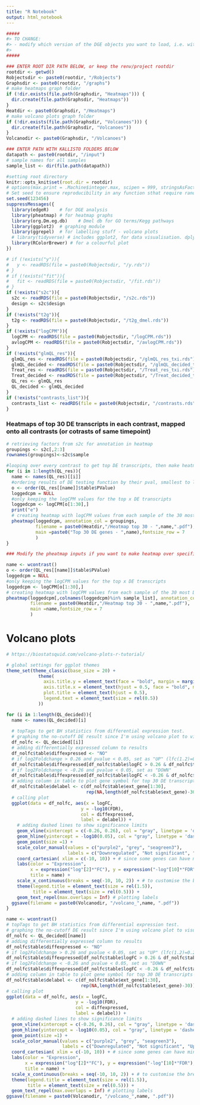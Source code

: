 ```yaml
---
title: "R Notebook"
output: html_notebook
---
```



```r
#####
#> TO CHANGE:
#> - modify which version of the DGE objects you want to load, i.e. with cut-off (Treat_xxx) or not (glmQL_xxx). Currently loading both and assigning glmQL_ as the ones in use
#>
#####

### ENTER ROOT DIR PATH BELOW, or keep the renv/project rootdir
rootdir <- getwd()
Robjectsdir <- paste0(rootdir, "/Robjects")
Graphsdir <- paste0(rootdir, "/graphs")
# make heatmaps graph folder
if (!dir.exists(file.path(Graphsdir, "Heatmaps"))) {
  dir.create(file.path(Graphsdir, "Heatmaps"))
}
Heatdir <- paste0(Graphsdir, "/Heatmaps")
# make volcano plots graph folder
if (!dir.exists(file.path(Graphsdir, "Volcanoes"))) {
  dir.create(file.path(Graphsdir, "Volcanoes"))
}
Volcanodir <- paste0(Graphsdir, "/Volcanoes")

### ENTER PATH WITH KALLISTO FOLDERS BELOW
datapath <- paste0(rootdir, "/input")
# sample names for all samples
sample_list <- dir(file.path(datapath))

#setting root directory
knitr::opts_knit$set(root.dir = rootdir)
# options(max.print = .Machine$integer.max, scipen = 999, stringsAsFactors = F, dplyr.summarise.inform = F) # avoid truncated output in R console and scientific notation
# Set seed to ensure reproducibility in any function sthat require randomness
set.seed(123456)
suppressMessages({
  library(edgeR)    # for DGE analysis
  library(pheatmap) # for heatmap graphs
  library(org.Dm.eg.db)    # Dmel db for GO terms/Kegg pathways
  library(ggplot2)  # graphing module
  library(ggrepel)  # for labelling stuff - volcano plots
  # library(tidyverse) # includes ggplot2, for data visualisation. dplyr, for data manipulation.
  library(RColorBrewer) # for a colourful plot
})
```

```r
# if (!exists("y")){
#   y <- readRDS(file = paste0(Robjectsdir, "/y.rds"))
# }
# if (!exists("fit")){
#   fit <- readRDS(file = paste0(Robjectsdir, "/fit.rds"))
# }
if (!exists("s2c")){
  s2c <- readRDS(file = paste0(Robjectsdir, "/s2c.rds"))
  design <- s2c$design
}
if (!exists("t2g")){
  t2g <- readRDS(file = paste0(Robjectsdir, "/t2g_dmel.rds"))
}
if (!exists("logCPM")){
  logCPM <- readRDS(file = paste0(Robjectsdir, "/logCPM.rds"))
  avlogCPM <- readRDS(file = paste0(Robjectsdir, "/avlogCPM.rds"))
}
if (!exists("glmQL_res")){
  glmQL_res <- readRDS(file = paste0(Robjectsdir, "/glmQL_res_txi.rds"))
  glmQL_decided <- readRDS(file = paste0(Robjectsdir, "/glmQL_decided_txi.rds"))
  Treat_res <- readRDS(file = paste0(Robjectsdir, "/Treat_res_txi.rds"))
  Treat_decided <- readRDS(file = paste0(Robjectsdir, "/Treat_decided_txi.rds"))
  QL_res <- glmQL_res
  QL_decided <- glmQL_decided
}
if (!exists("contrasts_list")){
  contrasts_list <- readRDS(file = paste0(Robjectsdir, "/contrasts.rds"))
}


```

### Heatmaps of top 30 DE transcripts in each contrast, mapped onto all contrasts (or cotrasts of same timepoint)

```r
# retrieving factors from s2c for annotation in heatmap
groupings <- s2c[,2:3]
rownames(groupings)<-s2c$sample

#looping over every contrast to get top DE transcripts, then make heatmap ocer every sample
for (i in 1:length(QL_res)){
  name <- names(QL_res)[[i]]
  #ordering results of DE testing function by their pval, smallest to largest
  o <- order(QL_res[[name]]$table$PValue)
  loggedcpm = NULL
  #only keeping the logCPM values for the top x DE transcripts
  loggedcpm <- logCPM[o[1:30],]
  print("e")
  # creating heatmap with logCPM values from each sample of the 30 most DE transcripts
  pheatmap(loggedcpm, annotation_col = groupings,
           filename = paste0(Heatdir,"/Heatmap top 30 - ",name,".pdf"),
           main =paste0("Top 30 DE genes - ",name),fontsize_row = 7
           )
}

```

```r
### Modify the pheatmap inputs if you want to make heatmap over specific group of samples

name <- wcontrast()
o <- order(QL_res[[name]]$table$PValue)
loggedcpm = NULL
#only keeping the logCPM values for the top x DE transcripts
loggedcpm <- logCPM[o[1:30],]
# creating heatmap with logCPM values from each sample of the 30 most DE transcripts
pheatmap(loggedcpm[,colnames(loggedcpm)%in% sample_list], annotation_col = grouping,
         filename = paste0(Heatdir,"/Heatmap top 30 - ",name,".pdf"),
         main =name,fontsize_row = 7
         )
```

# Volcano plots 

```r
# https://biostatsquid.com/volcano-plots-r-tutorial/

# global settings for ggplot themes
theme_set(theme_classic(base_size = 20) +
            theme(
              axis.title.y = element_text(face = "bold", margin = margin(0,20,0,0), size = rel(1.5), color = 'black'),
              axis.title.x = element_text(hjust = 0.5, face = "bold", margin = margin(20,0,0,0), size = rel(1.5), color = 'black'),
              plot.title = element_text(hjust = 0.5),
              legend.text = element_text(size = rel(0.5))
            ))

for (i in 1:length(QL_decided)){
  name <- names(QL_decided)[i]
  
  # topTags to get BH statistics from differential expression test.
  # graphing the no-cutoff DE result since I'm using volcano plot to visualize significance
  df_nolfc <- QL_decided[[i]]
  # adding differentially expressed column to results
  df_nolfc$table$diffexpressed <- "NO"
  # if log2Foldchange > 0.26 and pvalue < 0.05, set as "UP" (lfc(1.2)=0.26)
  df_nolfc$table$diffexpressed[df_nolfc$table$logFC > 0.26 & df_nolfc$table$FDR < 0.05] <- "UP"
  # if log2Foldchange < -0.26 and pvalue < 0.05, set as "DOWN"
  df_nolfc$table$diffexpressed[df_nolfc$table$logFC < -0.26 & df_nolfc$table$FDR < 0.05] <- "DOWN"
  # adding column in table to plot gene symbol for top 30 DE transcripts
  df_nolfc$table$delabel <- c(df_nolfc$table$ext_gene[1:30],
                              rep(NA,length(df_nolfc$table$ext_gene)-30))
  # calling plot
  ggplot(data = df_nolfc, aes(x = logFC, 
                            y = -log10(FDR), 
                            col = diffexpressed,
                            label = delabel)) +
    # adding dashed lines to show significance limits
    geom_vline(xintercept = c(-0.26, 0.26), col = "gray", linetype = 'dashed') +
    geom_hline(yintercept = -log10(0.05), col = "gray", linetype = 'dashed') + 
    geom_point(size =1) + 
    scale_color_manual(values = c("purple2", "grey", "seagreen3"),
                       labels = c("Downregulated", "Not significant", "Upregulated")) + 
    coord_cartesian( xlim = c(-10, 10)) + # since some genes can have minuslog10padj of inf, we set these limits
    labs(color = "Expression",
         x = expression("log"[2]*"FC"), y = expression("-log"[10]*"FDR"),
         title = name) + 
    scale_x_continuous(breaks = seq(-10, 10, 2)) + # to customise the breaks in the x axis
    theme(legend.title = element_text(size = rel(1.5)),
          title = element_text(size = rel(0.5))) +
    geom_text_repel(max.overlaps = Inf) # plotting labels
  ggsave(filename = paste0(Volcanodir, "/volcano_",name, ".pdf"))
}

```


```r

name <- wcontrast()
# topTags to get BH statistics from differential expression test.
# graphing the no-cutoff DE result since I'm using volcano plot to visualize significance
df_nolfc <- QL_decided[[name]]
# adding differentially expressed column to results
df_nolfc$table$diffexpressed <- "NO"
# if log2Foldchange > 0.26 and pvalue < 0.05, set as "UP" (lfc(1.2)=0.26)
df_nolfc$table$diffexpressed[df_nolfc$table$logFC > 0.26 & df_nolfc$table$FDR < 0.05] <- "UP"
# if log2Foldchange < -0.26 and pvalue < 0.05, set as "DOWN"
df_nolfc$table$diffexpressed[df_nolfc$table$logFC < -0.26 & df_nolfc$table$FDR < 0.05] <- "DOWN"
# adding column in table to plot gene symbol for top 30 DE transcripts
df_nolfc$table$delabel <- c(df_nolfc$table$ext_gene[1:30],
                            rep(NA,length(df_nolfc$table$ext_gene)-30))
# calling plot
ggplot(data = df_nolfc, aes(x = logFC, 
                          y = -log10(FDR), 
                          col = diffexpressed,
                          label = delabel)) +
  # adding dashed lines to show significance limits
  geom_vline(xintercept = c(-0.26, 0.26), col = "gray", linetype = 'dashed') +
  geom_hline(yintercept = -log10(0.05), col = "gray", linetype = 'dashed') + 
  geom_point(size =1) + 
  scale_color_manual(values = c("purple2", "grey", "seagreen3"),
                     labels = c("Downregulated", "Not significant", "Upregulated")) + 
  coord_cartesian( xlim = c(-10, 10)) + # since some genes can have minuslog10padj of inf, we set these limits
  labs(color = "Expression",
       x = expression("log"[2]*"FC"), y = expression("-log"[10]*"FDR"),
       title = name) + 
  scale_x_continuous(breaks = seq(-10, 10, 2)) + # to customise the breaks in the x axis
  theme(legend.title = element_text(size = rel(1.5)),
        title = element_text(size = rel(0.5))) +
  geom_text_repel(max.overlaps = Inf) # plotting labels
ggsave(filename = paste0(Volcanodir, "/volcano_",name, ".pdf"))
```

